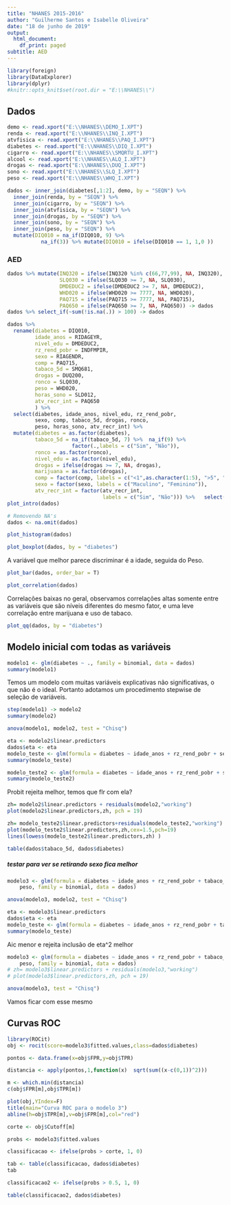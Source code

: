 ---
title: "NHANES 2015-2016"
author: "Guilherme Santos e Isabelle Oliveira"
date: "18 de junho de 2019"
output:
  html_document:
    df_print: paged
subtitle: AED
---

```{r}
library(foreign)
library(DataExplorer)
library(dplyr)
#knitr::opts_knit$set(root.dir = "E:\\NHANES\\")
```


## Dados

```{r}
demo <- read.xport("E:\\NHANES\\DEMO_I.XPT")
renda <- read.xport("E:\\NHANES\\INQ_I.XPT")
atvfisica <- read.xport("E:\\NHANES\\PAQ_I.XPT")
diabetes <- read.xport("E:\\NHANES\\DIQ_I.XPT")
cigarro <- read.xport("E:\\NHANES\\SMQRTU_I.XPT")
alcool <- read.xport("E:\\NHANES\\ALQ_I.XPT")
drogas <- read.xport("E:\\NHANES\\DUQ_I.XPT")
sono <- read.xport("E:\\NHANES\\SLQ_I.XPT")
peso <- read.xport("E:\\NHANES\\WHQ_I.XPT")
```

```{r}
dados <- inner_join(diabetes[,1:2], demo, by = "SEQN") %>% 
  inner_join(renda, by = "SEQN") %>% 
  inner_join(cigarro, by = "SEQN") %>% 
  inner_join(atvfisica, by = "SEQN") %>%
  inner_join(drogas, by = "SEQN") %>%
  inner_join(sono, by = "SEQN") %>%
  inner_join(peso, by = "SEQN") %>%
  mutate(DIQ010 = na_if(DIQ010, 9) %>%                                                   
           na_if(3)) %>% mutate(DIQ010 = ifelse(DIQ010 == 1, 1,0 ))
```

### AED

```{r}
dados %>% mutate(INQ320 = ifelse(INQ320 %in% c(66,77,99), NA, INQ320),
                 SLQ030 = ifelse(SLQ030 >= 7, NA, SLQ030),
                 DMDEDUC2 = ifelse(DMDEDUC2 >= 7, NA, DMDEDUC2),
                 WHD020 = ifelse(WHD020 >= 7777, NA, WHD020),
                 PAQ715 = ifelse(PAQ715 >= 7777, NA, PAQ715),
                 PAQ650 = ifelse(PAQ650 >= 7, NA, PAQ650)) -> dados
dados %>% select_if(~sum(!is.na(.)) > 100) -> dados
```

```{r}
dados %>%  
  rename(diabetes = DIQ010,
         idade_anos = RIDAGEYR,
         nivel_edu = DMDEDUC2,
         rz_rend_pobr = INDFMPIR,
         sexo = RIAGENDR,
         comp = PAQ715,
         tabaco_5d = SMQ681,
         drogas = DUQ200,
         ronco = SLQ030,
         peso = WHD020,
         horas_sono = SLD012,
         atv_recr_int = PAQ650
         ) %>% 
  select(diabetes, idade_anos, nivel_edu, rz_rend_pobr,
         sexo, comp, tabaco_5d, drogas, ronco,
         peso, horas_sono, atv_recr_int) %>% 
  mutate(diabetes = as.factor(diabetes),
         tabaco_5d = na_if(tabaco_5d, 7) %>%  na_if(9) %>%
                     factor(.,labels = c("Sim", "Não")),
         ronco = as.factor(ronco),
         nivel_edu = as.factor(nivel_edu), 
         drogas = ifelse(drogas >= 7, NA, drogas),
         marijuana = as.factor(drogas),
         comp = factor(comp, labels = c("<1",as.character(1:5), ">5", "0")),
         sexo = factor(sexo, labels = c("Maculino", "Feminino")),
         atv_recr_int = factor(atv_recr_int, 
                               labels = c("Sim", "Não"))) %>%   select(-drogas) -> dados
plot_intro(dados)
```

```{r}
# Removendo NA's
dados <- na.omit(dados)
```


```{r}
plot_histogram(dados)
```


```{r}
plot_boxplot(dados, by = "diabetes")    
```
  A variável que melhor parece discriminar é a idade, seguida do Peso.


```{r}
plot_bar(dados, order_bar = T)
```


```{r}
plot_correlation(dados)
```
  Correlações baixas no geral, observamos correlações altas somente entre as variáveis que são níveis diferentes do mesmo fator, e uma leve correlação entre marijuana e uso de tabaco.

```{r}
plot_qq(dados, by = "diabetes")
```

## Modelo inicial com todas as variáveis
```{r}
modelo1 <- glm(diabetes ~ ., family = binomial, data = dados)
summary(modelo1)
```
  
  Temos um modelo com muitas variáveis explicativas não significativas, o que não é o ideal. Portanto adotamos um procedimento stepwise de seleção de variáveis.

```{r}
step(modelo1) -> modelo2
summary(modelo2)
```

```{r}
anova(modelo1, modelo2, test = "Chisq")
```

```{r}
eta <- modelo2$linear.predictors
dados$eta <- eta
modelo_teste <- glm(formula = diabetes ~ idade_anos + rz_rend_pobr + sexo + tabaco_5d + peso + I(eta^2), family = binomial, data = dados)
summary(modelo_teste)
```

```{r}
modelo_teste2 <- glm(formula = diabetes ~ idade_anos + rz_rend_pobr + sexo + tabaco_5d + peso + I(eta^2), family = binomial(link = "probit"), data = dados)
summary(modelo_teste2)
```

  Probit rejeita melhor, temos que flr com ela?
```{r}
zh= modelo2$linear.predictors + residuals(modelo2,"working")
plot(modelo2$linear.predictors,zh, pch = 19)
```

```{r}
zh= modelo_teste2$linear.predictors+residuals(modelo_teste2,"working")
plot(modelo_teste2$linear.predictors,zh,cex=1.5,pch=19)
lines(lowess(modelo_teste2$linear.predictors,zh) )
```


```{r}
table(dados$tabaco_5d, dados$diabetes)
```

##### testar para ver se retirando sexo fica melhor

```{r}
modelo3 <- glm(formula = diabetes ~ idade_anos + rz_rend_pobr + tabaco_5d + 
    peso, family = binomial, data = dados)

anova(modelo3, modelo2, test = "Chisq")

eta <- modelo3$linear.predictors
dados$eta <- eta
modelo_teste <- glm(formula = diabetes ~ idade_anos + rz_rend_pobr + tabaco_5d + peso + I(eta^2), family = binomial, data = dados)
summary(modelo_teste)
```
  
  Aic menor e rejeita inclusão de eta^2 melhor
  

```{r}
modelo3 <- glm(formula = diabetes ~ idade_anos + rz_rend_pobr + tabaco_5d + 
    peso, family = binomial, data = dados)
# zh= modelo3$linear.predictors + residuals(modelo3,"working")
# plot(modelo3$linear.predictors,zh, pch = 19)

anova(modelo3, test = "Chisq")

```

  Vamos ficar com esse mesmo

## Curvas ROC
```{r}
library(ROCit)
obj <- rocit(score=modelo3$fitted.values,class=dados$diabetes)

pontos <- data.frame(x=obj$FPR,y=obj$TPR)

distancia <- apply(pontos,1,function(x)  sqrt(sum((x-c(0,1))^2)))

m <- which.min(distancia)
c(obj$FPR[m],obj$TPR[m])

plot(obj,YIndex=F)
title(main="Curva ROC para o modelo 3")
abline(h=obj$TPR[m],v=obj$FPR[m],col="red")

corte <- obj$Cutoff[m]
```


```{r}
probs <- modelo3$fitted.values

classificacao <- ifelse(probs > corte, 1, 0)

tab <- table(classificacao, dados$diabetes)
tab
```

```{r}
classificacao2 <- ifelse(probs > 0.5, 1, 0)

table(classificacao2, dados$diabetes)

```

```{r}

```

